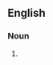 ==English==

===Noun===
{{en-noun|head=[[a]] [[snowball]]'s [[chance]]|?}}

# {{synonym of|snowball's chance in hell|lang=en}}